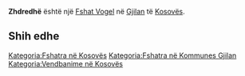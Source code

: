 {{Fshat në Kosovës
 | Emri                = Zhdredhë
| sqi_D_name = Zhdredhë
| sqi_D_FULL_NAME_RO = Zhdredhë
| sqi_D_FULL_NAME_ND_RO = Zhdredhe
| sqi_D_SORT_NAME_RG = ZHDREDHE
| sqi_D_FULL_NAME_RG = Zhdredhë
| sqi_D_FULL_NAME_ND_RG = Zhdredhe
| sqi_V_name = Zhdrella
| sqi_V_FULL_NAME_RO = Zhdrella Zhdrellë
| sqi_V_FULL_NAME_ND_RO = Zhdrella Zhdrelle
| sqi_V_SORT_NAME_RG = ZHDRELLA ZHDRELLE
| sqi_V_FULL_NAME_RG = Zhdrella Zhdrellë
| sqi_V_FULL_NAME_ND_RG = Zhdrella Zhdrelle
| srp_N_name = Ždrelo
| srp_N_FULL_NAME_RO = Ždrelo
| srp_N_FULL_NAME_ND_RO = Zdrelo
| srp_N_SORT_NAME_RG = ZDRELO
| srp_N_FULL_NAME_RG = Ždrelo
| srp_N_FULL_NAME_ND_RG = Zdrelo
| srp_NS_name = Ждрело
| srp_NS_FULL_NAME_RO = Ждрело
| srp_NS_FULL_NAME_ND_RO = Ждрело
| srp_NS_SORT_NAME_RG = ЖДРЕЛО
| srp_NS_FULL_NAME_RG = Ждрело
| srp_NS_FULL_NAME_ND_RG = Ждрело
| srp_V_name = Ždrela
| srp_V_FULL_NAME_RO = Ždrela
| srp_V_FULL_NAME_ND_RO = Zdrela
| srp_V_SORT_NAME_RG = ZDRELA
| srp_V_FULL_NAME_RG = Ždrela
| srp_V_FULL_NAME_ND_RG = Zdrela

 | Emri (Rasa dhanore) = 
 | Figura              = 
 | Shteti              = Kosovo
 | Komuna              = Gjilan
 | Kodi postar         = 
 | Sipërfaqja          = 

 | Popullsia           = 

 | Regj. i popullsisë  = 
 | Dend. e popullsisë  = 
 | Faqja zyrtare       = 
 <!--- Koordinatat ----> 
 | Gjerësia            = 42.464722
 | Gjatësia            = 20.4325
 | Lartësia            = 
}}
'''Zhdredhë''' është një [[Fshat Vogel]] në [[Gjilan]] të [[Kosovës]].

<!-- == Gjeografia == -->
<!-- == Historia == -->
<!-- == Demografia == -->
== Shih edhe ==
{{Komuna Gjilan}}
{{Kosovo-Administrata-Cung}}

[[Kategoria:Fshatra në Kosovës]]
[[Kategoria:Fshatra në Kommunes Gjilan]]
[[Kategoria:Vendbanime në Kosovës]]